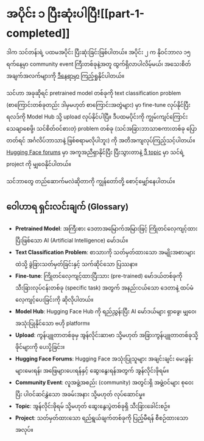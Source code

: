 # အပိုင်း ၁ ပြီးဆုံးပါပြီ![[part-1-completed]]

<CourseFloatingBanner
    chapter={4}
    classNames="absolute z-10 right-0 top-0"
/>

ဒါက သင်တန်းရဲ့ ပထမအပိုင်း ပြီးဆုံးခြင်းဖြစ်ပါတယ်။ အပိုင်း ၂ က နိုဝင်ဘာလ ၁၅ ရက်နေ့မှာ community event ကြီးတစ်ခုနဲ့အတူ ထွက်ရှိလာပါလိမ့်မယ်၊ အသေးစိတ်အချက်အလက်များကို [ဒီနေရာမှာ](https://huggingface.co/blog/course-launch-event) ကြည့်ရှုနိုင်ပါတယ်။

သင်ဟာ အခုဆိုရင် pretrained model တစ်ခုကို text classification problem (စာကြောင်းတစ်ခုတည်း ဒါမှမဟုတ် စာကြောင်းအတွဲများ) မှာ fine-tune လုပ်နိုင်ပြီး ရလဒ်ကို Model Hub သို့ upload လုပ်နိုင်ပါပြီ။ ဒီပထမပိုင်းကို ကျွမ်းကျင်ကြောင်း သေချာစေဖို့၊ သင်စိတ်ဝင်စားတဲ့ problem တစ်ခု (သင်အခြားဘာသာစကားတစ်ခု ပြောတတ်ရင် အင်္ဂလိပ်ဘာသာနဲ့ ဖြစ်စရာမလိုပါဘူး) ကို အတိအကျလုပ်ကြည့်သင့်ပါတယ်။ [Hugging Face forums](https://discuss.huggingface.co/) မှာ အကူအညီရှာနိုင်ပြီး ပြီးသွားတာနဲ့ [ဒီ topic](https://discuss.huggingface.co/t/share-your-projects/6803) မှာ သင်ရဲ့ project ကို မျှဝေနိုင်ပါတယ်။

သင်ဘာတွေ တည်ဆောက်မလဲဆိုတာကို ကျွန်တော်တို့ စောင့်မျှော်နေပါတယ်။

## ဝေါဟာရ ရှင်းလင်းချက် (Glossary)

*   **Pretrained Model**: အကြီးစား ဒေတာအမြောက်အမြားဖြင့် ကြိုတင်လေ့ကျင့်ထားပြီးဖြစ်သော AI (Artificial Intelligence) မော်ဒယ်။
*   **Text Classification Problem**: စာသားကို သတ်မှတ်ထားသော အမျိုးအစားများထဲသို့ ခွဲခြားသတ်မှတ်ခြင်းနှင့် သက်ဆိုင်သော ပြဿနာ။
*   **Fine-tune**: ကြိုတင်လေ့ကျင့်ထားပြီးသား (pre-trained) မော်ဒယ်တစ်ခုကို သီးခြားလုပ်ငန်းတစ်ခု (specific task) အတွက် အနည်းငယ်သော ဒေတာနဲ့ ထပ်မံလေ့ကျင့်ပေးခြင်းကို ဆိုလိုပါတယ်။
*   **Model Hub**: Hugging Face Hub ကို ရည်ညွှန်းပြီး AI မော်ဒယ်များ ရှာဖွေ၊ မျှဝေ၊ အသုံးပြုနိုင်သော ဗဟို platform။
*   **Upload**: ကွန်ပျူတာတစ်ခုမှ အွန်လိုင်းဆာဗာ သို့မဟုတ် အခြားကွန်ပျူတာတစ်ခုသို့ ဖိုင်များကို ပေးပို့ခြင်း။
*   **Hugging Face Forums**: Hugging Face အသုံးပြုသူများ အချင်းချင်း မေးခွန်းများမေးရန်၊ အဖြေများပေးရန်နှင့် ဆွေးနွေးရန်အတွက် အွန်လိုင်းဖိုရမ်။
*   **Community Event**: လူအဖွဲ့အစည်း (community) အတွင်းရှိ အဖွဲ့ဝင်များ စုဝေးပြီး ပါဝင်ဆင်နွှဲသော အခမ်းအနား သို့မဟုတ် လုပ်ဆောင်မှု။
*   **Topic**: အွန်လိုင်းဖိုရမ် သို့မဟုတ် ဆွေးနွေးပွဲတစ်ခုရှိ သီးခြားခေါင်းစဉ်။
*   **Project**: သတ်မှတ်ထားသော ရည်ရွယ်ချက်တစ်ခုကို ပြည့်မီရန် စီစဉ်ထားသော အလုပ်။